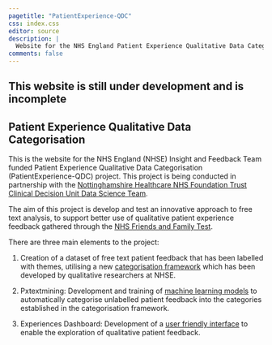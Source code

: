 ```yaml
---
pagetitle: "PatientExperience-QDC"
css: index.css
editor: source
description: |
  Website for the NHS England Patient Experience Qualitative Data Categorisation project
comments: false
---
```




::: {.callout-warning}
## This website is still under development and is incomplete
:::


## Patient Experience Qualitative Data Categorisation

This is the website for the NHS England (NHSE) Insight and Feedback Team funded Patient Experience Qualitative Data Categorisation (PatientExperience-QDC) project. This project is being conducted in partnership with the [Nottinghamshire Healthcare NHS Foundation Trust Clinical Decision Unit Data Science Team](https://github.com/CDU-data-science-team).

The aim of this project is develop and test an innovative approach to free text analysis, to support better use of qualitative patient experience feedback gathered through the [NHS Friends and Family Test](https://www.england.nhs.uk/fft/).

There are three main elements to the project:

1. Creation of a dataset of free text patient feedback that has been labelled with themes, utilising a new [categorisation framework](framework/index.qmd) which has been developed by qualitative researchers at NHSE.

2. Pxtextmining: Development and training of [machine learning models](pxtextmining/index.qmd) to automatically categorise unlabelled patient feedback into the categories established in the categorisation framework.

3. Experiences Dashboard: Development of a [user friendly interface](dashboard/index.qmd) to enable the exploration of qualitative patient feedback.

